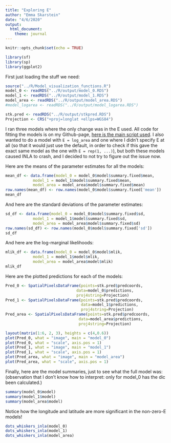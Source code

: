 ```yaml
---
title: "Exploring E"
author: "Emma Skarstein"
date: "4/6/2020"
output: 
  html_document:
    theme: journal
---
```


```r
knitr::opts_chunk$set(echo = TRUE)
```
```r
library(sf)
library(sp)
library(ggplot2)
```

First just loading the stuff we need:
```r
source("../R/Model_visualization_functions.R")
model_0 <- readRDS("../R/output/model_0.RDS")
model_1 <- readRDS("../R/output/model_1.RDS")
model_area <- readRDS("../R/output/model_area.RDS")
#model_logarea <- readRDS("../R/output/model_logarea.RDS")

stk.pred <- readRDS("../R/output/stkpred.RDS")
Projection <- CRS("+proj=longlat +ellps=WGS84")
```
I ran three models where the only change was in the E used. All code for fitting the models is on my Github-page, [here is the main script used](https://github.com/emmaSkarstein/Citizen_Science_Skarstein_master/blob/master/R/exploring_effort.R). I also wanted to do a model with `E = log_area` and one where I didn't specify E at all (so that it would just use the default, in order to check if this gave the exact same model as the one with `E = rep(1, ...)`), but both these models caused INLA to crash, and I decided to not try to figure out the issue now.

Here are the means of the parameter estimates for all the models:
```r
mean_df <- data.frame(model_0 = model_0$model$summary.fixed$mean,
            model_1 = model_1$model$summary.fixed$mean,
            model_area = model_area$model$summary.fixed$mean)
row.names(mean_df) <- row.names(model_0$model$summary.fixed['mean'])
mean_df
```

And here are the standard deviations of the parameter estimates:

```r
sd_df <- data.frame(model_0 = model_0$model$summary.fixed$sd,
            model_1 = model_1$model$summary.fixed$sd,
            model_area = model_area$model$summary.fixed$sd)
row.names(sd_df) <- row.names(model_0$model$summary.fixed['sd'])
sd_df
```

And here are the log-marginal likelihoods:
```r
mlik_df <- data.frame(model_0 = model_0$model$mlik,
            model_1 = model_1$model$mlik,
            model_area = model_area$model$mlik)
mlik_df
```
Here are the plotted predictions for each of the models:
```r
Pred_0 <- SpatialPixelsDataFrame(points=stk.pred$predcoords, 
                               data=model_0$predictions, 
                               proj4string=Projection)
Pred_1 <- SpatialPixelsDataFrame(points=stk.pred$predcoords, 
                                 data=model_1$predictions, 
                                 proj4string=Projection)
Pred_area <- SpatialPixelsDataFrame(points=stk.pred$predcoords, 
                                data=model_area$predictions, 
                                proj4string=Projection)
```
```r
layout(matrix(1:6, 2, 3), heights = c(4,0.6))
plot(Pred_0, what = "image", main = "model_0")
plot(Pred_0, what = "scale", axis.pos = 1)
plot(Pred_1, what = "image", main = "model_1")
plot(Pred_1, what = "scale", axis.pos = 1)
plot(Pred_area, what = "image", main = "model_area")
plot(Pred_area, what = "scale", axis.pos = 1)

```

Finally, here are the model summaries, just to see what the full model was:
(observation that I don't know how to interpret: only for model_0 has the dic been calculated.)
```r
summary(model_0$model)
summary(model_1$model)
summary(model_area$model)

```

Notice how the longitude and latitude are more significant in the non-zero-E models!

```r
dots_whiskers_inla(model_0)
dots_whiskers_inla(model_1)
dots_whiskers_inla(model_area)
```


